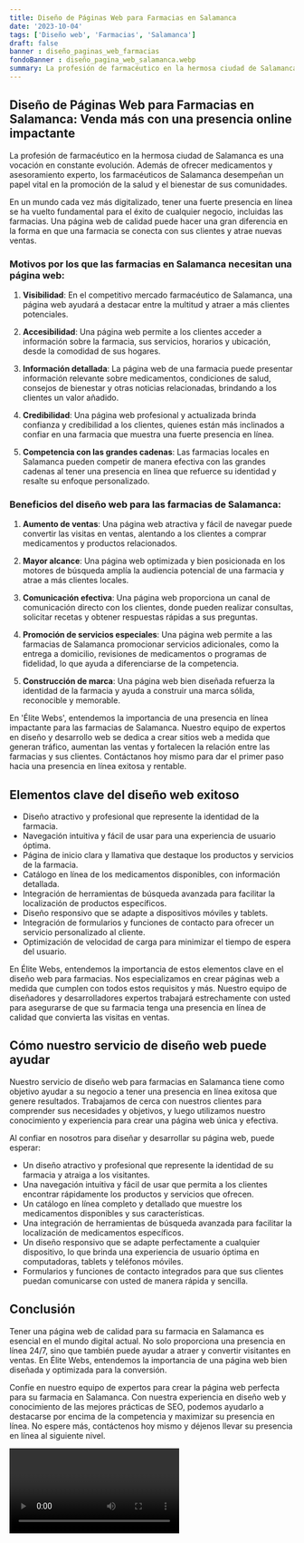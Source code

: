```yaml
---
title: Diseño de Páginas Web para Farmacias en Salamanca
date: '2023-10-04'
tags: ['Diseño web', 'Farmacias', 'Salamanca']
draft: false
banner : diseño_paginas_web_farmacias
fondoBanner : diseño_pagina_web_salamanca.webp
summary: La profesión de farmacéutico en la hermosa ciudad de Salamanca es una vocación en constante evolución. Además de ofrecer medicamentos y asesoramiento experto, los farmacéuticos de Salamanca desempeñan un papel vital en la promoción de la salud y el bienestar de sus comunidades.
---
```


## Diseño de Páginas Web para Farmacias en Salamanca: Venda más con una presencia online impactante

La profesión de farmacéutico en la hermosa ciudad de Salamanca es una vocación en constante evolución. Además de ofrecer medicamentos y asesoramiento experto, los farmacéuticos de Salamanca desempeñan un papel vital en la promoción de la salud y el bienestar de sus comunidades.

En un mundo cada vez más digitalizado, tener una fuerte presencia en línea se ha vuelto fundamental para el éxito de cualquier negocio, incluidas las farmacias. Una página web de calidad puede hacer una gran diferencia en la forma en que una farmacia se conecta con sus clientes y atrae nuevas ventas.

### Motivos por los que las farmacias en Salamanca necesitan una página web:

1. **Visibilidad**: En el competitivo mercado farmacéutico de Salamanca, una página web ayudará a destacar entre la multitud y atraer a más clientes potenciales.

2. **Accesibilidad**: Una página web permite a los clientes acceder a información sobre la farmacia, sus servicios, horarios y ubicación, desde la comodidad de sus hogares.

3. **Información detallada**: La página web de una farmacia puede presentar información relevante sobre medicamentos, condiciones de salud, consejos de bienestar y otras noticias relacionadas, brindando a los clientes un valor añadido.

4. **Credibilidad**: Una página web profesional y actualizada brinda confianza y credibilidad a los clientes, quienes están más inclinados a confiar en una farmacia que muestra una fuerte presencia en línea.

5. **Competencia con las grandes cadenas**: Las farmacias locales en Salamanca pueden competir de manera efectiva con las grandes cadenas al tener una presencia en línea que refuerce su identidad y resalte su enfoque personalizado.

### Beneficios del diseño web para las farmacias de Salamanca:

1. **Aumento de ventas**: Una página web atractiva y fácil de navegar puede convertir las visitas en ventas, alentando a los clientes a comprar medicamentos y productos relacionados.

2. **Mayor alcance**: Una página web optimizada y bien posicionada en los motores de búsqueda amplía la audiencia potencial de una farmacia y atrae a más clientes locales.

3. **Comunicación efectiva**: Una página web proporciona un canal de comunicación directo con los clientes, donde pueden realizar consultas, solicitar recetas y obtener respuestas rápidas a sus preguntas.

4. **Promoción de servicios especiales**: Una página web permite a las farmacias de Salamanca promocionar servicios adicionales, como la entrega a domicilio, revisiones de medicamentos o programas de fidelidad, lo que ayuda a diferenciarse de la competencia.

5. **Construcción de marca**: Una página web bien diseñada refuerza la identidad de la farmacia y ayuda a construir una marca sólida, reconocible y memorable.

En 'Élite Webs', entendemos la importancia de una presencia en línea impactante para las farmacias de Salamanca. Nuestro equipo de expertos en diseño y desarrollo web se dedica a crear sitios web a medida que generan tráfico, aumentan las ventas y fortalecen la relación entre las farmacias y sus clientes. Contáctanos hoy mismo para dar el primer paso hacia una presencia en línea exitosa y rentable.

<GifSeo />

<Cta />

## Elementos clave del diseño web exitoso

- Diseño atractivo y profesional que represente la identidad de la farmacia.
- Navegación intuitiva y fácil de usar para una experiencia de usuario óptima.
- Página de inicio clara y llamativa que destaque los productos y servicios de la farmacia.
- Catálogo en línea de los medicamentos disponibles, con información detallada.
- Integración de herramientas de búsqueda avanzada para facilitar la localización de productos específicos.
- Diseño responsivo que se adapte a dispositivos móviles y tablets.
- Integración de formularios y funciones de contacto para ofrecer un servicio personalizado al cliente.
- Optimización de velocidad de carga para minimizar el tiempo de espera del usuario.

En Élite Webs, entendemos la importancia de estos elementos clave en el diseño web para farmacias. Nos especializamos en crear páginas web a medida que cumplen con todos estos requisitos y más. Nuestro equipo de diseñadores y desarrolladores expertos trabajará estrechamente con usted para asegurarse de que su farmacia tenga una presencia en línea de calidad que convierta las visitas en ventas.

## Cómo nuestro servicio de diseño web puede ayudar

Nuestro servicio de diseño web para farmacias en Salamanca tiene como objetivo ayudar a su negocio a tener una presencia en línea exitosa que genere resultados. Trabajamos de cerca con nuestros clientes para comprender sus necesidades y objetivos, y luego utilizamos nuestro conocimiento y experiencia para crear una página web única y efectiva.

Al confiar en nosotros para diseñar y desarrollar su página web, puede esperar:

- Un diseño atractivo y profesional que represente la identidad de su farmacia y atraiga a los visitantes.
- Una navegación intuitiva y fácil de usar que permita a los clientes encontrar rápidamente los productos y servicios que ofrecen.
- Un catálogo en línea completo y detallado que muestre los medicamentos disponibles y sus características.
- Una integración de herramientas de búsqueda avanzada para facilitar la localización de medicamentos específicos.
- Un diseño responsivo que se adapte perfectamente a cualquier dispositivo, lo que brinda una experiencia de usuario óptima en computadoras, tablets y teléfonos móviles.
- Formularios y funciones de contacto integrados para que sus clientes puedan comunicarse con usted de manera rápida y sencilla.

## Conclusión

Tener una página web de calidad para su farmacia en Salamanca es esencial en el mundo digital actual. No solo proporciona una presencia en línea 24/7, sino que también puede ayudar a atraer y convertir visitantes en ventas. En Élite Webs, entendemos la importancia de una página web bien diseñada y optimizada para la conversión.

Confíe en nuestro equipo de expertos para crear la página web perfecta para su farmacia en Salamanca. Con nuestra experiencia en diseño web y conocimiento de las mejores prácticas de SEO, podemos ayudarlo a destacarse por encima de la competencia y maximizar su presencia en línea. No espere más, contáctenos hoy mismo y déjenos llevar su presencia en línea al siguiente nivel.

<Video />

<CtaBot job='Farmacias' city='Salamanca'/>

<Gmaps query='Salamanca+españa+maps' />